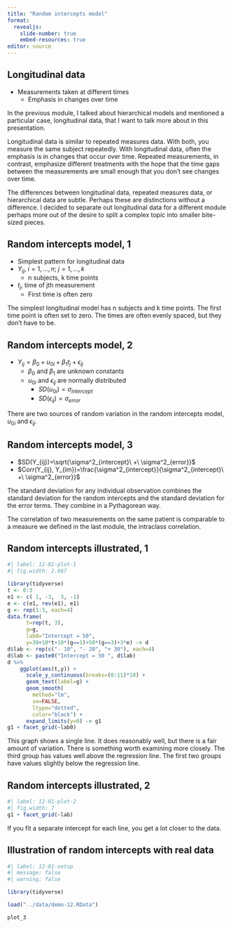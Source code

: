 ```yaml
---
title: "Random intercepts model"
format: 
  revealjs:
    slide-number: true
    embed-resources: true
editor: source
---
```


## Longitudinal data

-   Measurements taken at different times
    -   Emphasis in changes over time

::: notes
In the previous module, I talked about hierarchical models and mentioned a particular case, longitudinal data, that I want to talk more about in this presentation.

Longitudinal data is similar to repeated measures data. With both, you measure the same subject repeatedly. With longitudinal data, often the emphasis is in changes that occur over time. Repeated measurements, in contrast, emphasize different treatments with the hope that the time gaps between the measurements are small enough that you don't see changes over time.

The differences between longitudinal data, repeated measures data, or hierarchical data are subtle. Perhaps these are distinctions without a difference. I decided to separate out longitudinal data for a different module perhaps more out of the desire to split a complex topic into smaller bite-sized pieces.
:::

## Random intercepts model, 1

-   Simplest pattern for longitudinal data
-   $Y_{ij},\ i=1,...,n;\ j=1,...,k$
    -   n subjects, k time points
-   $t_j$, time of jth measurement
    -   First time is often zero

::: notes
The simplest longitudinal model has n subjects and k time points. The first time point is often set to zero. The times are often evenly spaced, but they don't have to be.
:::

## Random intercepts model, 2

-   $Y_{ij}=\beta_0+u_{0i}+\beta_1 t_j + \epsilon_{ij}$
    -   $\beta_0$ and $\beta_1$ are unknown constants
    -   $u_{0i}$ and $\epsilon_{ij}$ are normally distributed
        -   $SD(u_{0i})=\sigma_{intercept}$
        -   $SD(\epsilon_{ij})=\sigma_{error}$

::: notes
There are two sources of random variation in the random intercepts model, $u_{0i}$ and $\epsilon_{ij}$.
:::

## Random intercepts model, 3

-   $SD(Y_{ij})=\sqrt{\sigma^2_{intercept}\ +\ \sigma^2_{error}}$
-   $Corr(Y_{ij}, Y_{im})=\frac{\sigma^2_{intercept}}{\sigma^2_{intercept}\ +\ \sigma^2_{error}}$

::: notes
The standard deviation for any individual observation combines the standard deviation for the random intercepts and the standard deviation for the error terms. They combine in a Pythagorean way.

The correlation of two measurements on the same patient is comparable to a measure we defined in the last module, the intraclass correlation.
:::

## Random intercepts illustrated, 1

```r
#| label: 12-01-plot-1
#| fig.width: 2.667

library(tidyverse)
t <- 0:3
e1 <- c( 1, -3,  3, -1)
e <- c(e1, rev(e1), e1)
g <- rep(1:3, each=4) 
data.frame(
	  t=rep(t, 3), 
	  g=g,
	  lab0="Intercept = 50",
	  y=30+10*t+10*(g==1)+50*(g==3)+3*e) -> d
d$lab <- rep(c("- 10", "- 20", "+ 30"), each=4)
d$lab <- paste0("Intercept = 50 ", d$lab)
d %>%
	ggplot(aes(t,y)) +
	  scale_y_continuous(breaks=(0:11)*10) +
	  geom_text(label=g) +
	  geom_smooth(
	  	method="lm", 
	  	se=FALSE,
	  	ltype="dotted",
	  	color="black") +
	  expand_limits(y=0) -> g1
g1 + facet_grid(~lab0)

```

::: notes

This graph shows a single line. It does reasonably well, but there is a fair amount of variation. There is something worth examining more closely. The third group has values well above the regression line. The first two groups have values slightly below the regression line.

:::

## Random intercepts illustrated, 2

```r
#| label: 12-01-plot-2
#| fig.width: 7
g1 + facet_grid(~lab)

```

::: notes

If you fit a separate intercept for each line, you get a lot closer to the data.

:::

## Illustration of random intercepts with real data

```r
#| label: 12-01-setup
#| message: false
#| warning: false

library(tidyverse)

load("../data/demo-12.RData")

plot_3
```